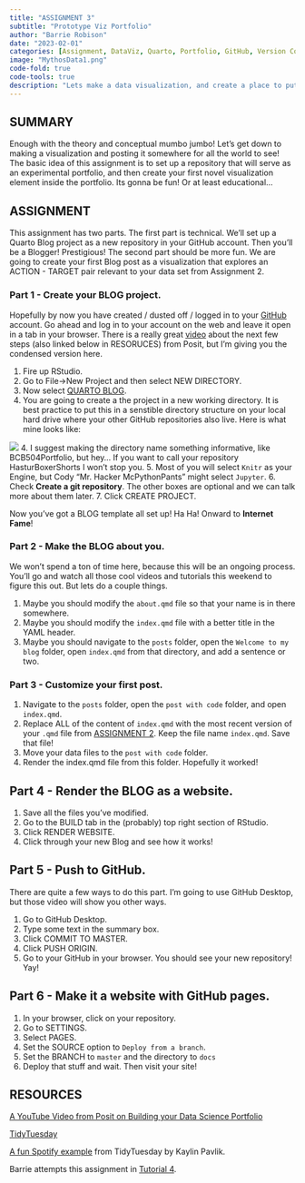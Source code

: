 ```yaml
---
title: "ASSIGNMENT 3"
subtitle: "Prototype Viz Portfolio"
author: "Barrie Robison"
date: "2023-02-01"
categories: [Assignment, DataViz, Quarto, Portfolio, GitHub, Version Control]
image: "MythosData1.png"
code-fold: true
code-tools: true
description: "Lets make a data visualization, and create a place to put it!"
---
```


## SUMMARY

Enough with the theory and conceptual mumbo jumbo!  Let's get down to making a visualization and posting it somewhere for all the world to see!  The basic idea of this assignment is to set up a repository that will serve as an experimental portfolio, and then create your first novel visualization element inside the portfolio.  Its gonna be fun!  Or at least educational... 

## ASSIGNMENT

This assignment has two parts.  The first part is technical.  We'll set up a Quarto Blog project as a new repository in your GitHub account.  Then you'll be a Blogger!  Prestigious!  The second part should be more fun.  We are going to create your first Blog post as a visualization that explores an ACTION - TARGET pair relevant to your data set from Assignment 2.

### Part 1 - Create your BLOG project.

Hopefully by now you have created / dusted off / logged in to your  [GitHub](https://github.com) account. Go ahead and log in to your account on the web and leave it open in a tab in your browser.  There is a really great [video](https://www.youtube.com/watch?v=xtSFXtDf4cM){target="_blank"} about the next few steps (also linked below in RESORUCES) from Posit, but I'm giving you the condensed version here.

1. Fire up RStudio.
2. Go to File->New Project and then select NEW DIRECTORY.
3. Now select [QUARTO BLOG]().
4. You are going to create a the project in a new working directory.  It is best practice to put this in a senstible directory structure on your local hard drive where your other GitHub repositories also live.  Here is what mine looks like:

![](BarrieDir.png)
4. I suggest making the directory name something informative, like BCB504Portfolio, but hey... If you want to call your repository HasturBoxerShorts I won't stop you.
5. Most of you will select `Knitr` as your Engine, but Cody "Mr. Hacker McPythonPants" might select `Jupyter`.
6. Check **Create a git repository**.  The other boxes are optional and we can talk more about them later.
7. Click CREATE PROJECT.

Now you've got a BLOG template all set up!  Ha Ha!  Onward to **Internet Fame**!

### Part 2 - Make the BLOG about you.

We won't spend a ton of time here, because this will be an ongoing process.  You'll go and watch all those cool videos and tutorials this weekend to figure this out.  But lets do a couple things.

1. Maybe you should modify the `about.qmd` file so that your name is in there somewhere.
2. Maybe you should modify the `index.qmd` file with a better title in the YAML header.
3. Maybe you should navigate to the `posts` folder, open the `Welcome to my blog` folder, open `index.qmd` from that directory, and add a sentence or two.

### Part 3 - Customize your first post.

1. Navigate to the `posts` folder, open the `post with code` folder, and open `index.qmd`.
2. Replace ALL of the content of `index.qmd` with the most recent version of your `.qmd` file from [ASSIGNMENT 2](https://professorpolymorphic.github.io/RobisonWebSite/BCB520/posts/A2-YourData/).  Keep the file name `index.qmd`. Save that file!
3. Move your data files to the `post with code` folder.
4. Render the index.qmd file from this folder.  Hopefully it worked!

## Part 4 - Render the BLOG as a website.

1. Save all the files you've modified.
2. Go to the BUILD tab in the (probably) top right section of RStudio.
3. Click RENDER WEBSITE.
4. Click through your new Blog and see how it works!

## Part 5 - Push to GitHub.

There are quite a few ways to do this part.  I'm going to use GitHub Desktop, but those video will show you other ways.

1. Go to GitHub Desktop.
2. Type some text in the summary box.
3. Click COMMIT TO MASTER.
4. Click PUSH ORIGIN.
5. Go to your GitHub in your browser.  You should see your new repository!  Yay!

## Part 6 - Make it a website with GitHub pages.

1. In your browser, click on your repository.
2. Go to SETTINGS.
3. Select PAGES.
4. Set the SOURCE option to `Deploy from a branch`.
5. Set the BRANCH to `master` and the directory to `docs`
6. Deploy that stuff and wait.  Then visit your site!

## RESOURCES

[A YouTube Video from Posit on Building your Data Science Portfolio](https://www.youtube.com/watch?v=xtSFXtDf4cM){target="_blank"}

[TidyTuesday](https://www.tidytuesday.com){target="_blank"}

[A fun Spotify example](https://www.kaylinpavlik.com/classifying-songs-genres/){target="_blank"} from TidyTuesday by Kaylin Pavlik.

Barrie attempts this assignment in [Tutorial 4](../T4-BarriesData/index.qmd){target="_blank"}.
